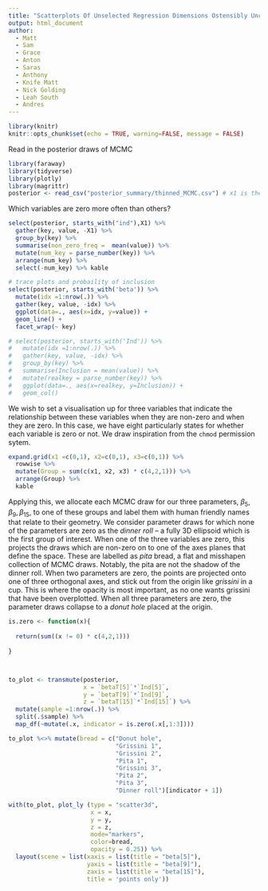 ---
title: "Scatterplots Of Unselected Regression Dimensions Ostensibly Uncovering Group Hierarchies"
output: html_document
author:
  - Matt
  - Sam
  - Grace
  - Anton
  - Saras
  - Anthony
  - Knife Matt
  - Nick Golding
  - Leah South
  - Andres
---

```{r setup, include=FALSE}
library(knitr)
knitr::opts_chunk$set(echo = TRUE, warning=FALSE, message = FALSE)
```

Read in the posterior draws of MCMC

``` {r, results='none'}
library(faraway)
library(tidyverse)
library(plotly)
library(magrittr)
posterior <- read_csv("posterior_summary/thinned_MCMC.csv") # x1 is the row name
```

Which variables are zero more often than others?

``` {r echo=F}
select(posterior, starts_with("ind"),X1) %>%
  gather(key, value, -X1) %>%
  group_by(key) %>%
  summarise(non_zero_freq =  mean(value)) %>%
  mutate(num_key = parse_number(key)) %>%
  arrange(num_key) %>%
  select(-num_key) %>% kable
```


``` {r echo=FALSE}
# trace plots and probaility of inclusion
select(posterior, starts_with('beta')) %>%
  mutate(idx =1:nrow(.)) %>%
  gather(key, value, -idx) %>%
  ggplot(data=., aes(x=idx, y=value)) +
  geom_line() +
  facet_wrap(~ key)

# select(posterior, starts_with('Ind')) %>%
#   mutate(idx =1:nrow(.)) %>%
#   gather(key, value, -idx) %>%
#   group_by(key) %>%
#   summarise(Inclusion = mean(value)) %>%
#   mutate(realkey = parse_number(key)) %>%
#   ggplot(data=., aes(x=realkey, y=Inclusion)) +
#   geom_col()

```



We wish to set a visualisation up for three variables that indicate the relationship between these variables when they are non-zero and when they are zero. In this case, we have eight particularly states for whether each variable is zero or not. We draw inspiration from the `chmod` permission sytem. 


``` {r, echo=T, fig.cap="Eight states of regression weights for three indicator parameters"}
expand.grid(x1 =c(0,1), x2=c(0,1), x3=c(0,1)) %>%
  rowwise %>%
  mutate(Group = sum(c(x1, x2, x3) * c(4,2,1))) %>%
  arrange(Group) %>%
  kable
```

Applying this, we allocate each MCMC draw for our three parameters, $\beta_5, \beta_9, \beta_{15}$, to one of these groups and label them with human friendly names that relate to their geometry. We consider parameter draws for which none of the parameters are zero as the *dinner roll* -- a fully 3D ellipsoid which is the first group of interest. When one of the three variables are zero, this projects the draws which are non-zero on to one of the axes planes that define the space. These are labelled as *pita* bread, a flat and misshapen collection of MCMC draws. Notably, the pita are not the shadow of the dinner roll. When two parameters are zero, the points are projected onto one of three orthogonal axes, and stick out from the origin like *grissini* in a cup. This is where the opacity is most important, as no one wants grissini that have been overplotted. When all three parameters are zero, the parameter draws collapse to a *donut hole* placed at the origin.

``` {r echo=FALSE, fig.cap="Interact with this plotly plot by rotating the axes in 3D space. You can single click a classification to turn it off, or double click one to turn all others off."}
is.zero <- function(x){
  
  return(sum((x != 0) * c(4,2,1)))
  
}



to_plot <- transmute(posterior, 
                     x = `betaT[5]`*`Ind[5]`, 
                     y = `betaT[9]`*`Ind[9]`,
                     z = `betaT[15]`*`Ind[15]`) %>%
  mutate(sample =1:nrow(.)) %>%
  split(.$sample) %>%
  map_df(~mutate(.x, indicator = is.zero(.x[,1:3])))

to_plot %<>% mutate(bread = c("Donut hole",
                              "Grissini 1",
                              "Grissini 2",
                              "Pita 1",
                              "Grissini 3",
                              "Pita 2",
                              "Pita 3",
                              "Dinner roll")[indicator + 1])

with(to_plot, plot_ly (type = "scatter3d",
                       x = x, 
                       y = y,
                       z = z,
                       mode="markers",
                       color=bread,
                       opacity = 0.25)) %>%
  layout(scene = list(xaxis = list(title = "beta[5]"),
                      yaxis = list(title = "beta[9]"),
                      zaxis = list(title = "beta[15]"),
                      title = 'points only'))
```

